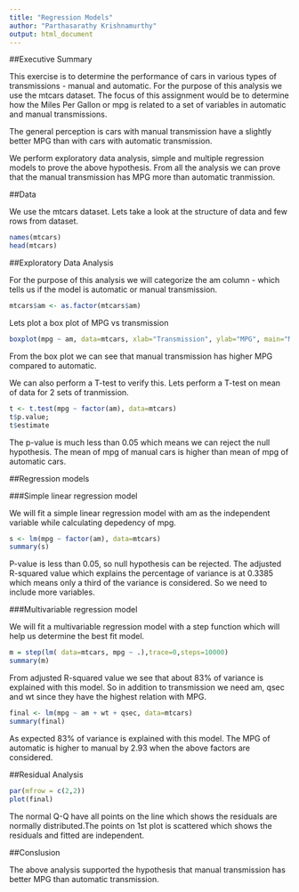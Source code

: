 ```yaml
---
title: "Regression Models"
author: "Parthasarathy Krishnamurthy"
output: html_document
---
```


##Executive Summary

This exercise is to determine the performance of cars in various types of transmissions - manual and automatic. For the purpose of this analysis we use the mtcars dataset. The focus of this assignment would be to determine how the Miles Per Gallon or mpg is related to a set of variables in automatic and manual transmissions.

The general perception is cars with manual transmission have a slightly better MPG than with cars with automatic transmission.

We perform exploratory data analysis, simple and multiple regression models to prove the above hypothesis. From all the analysis we can prove that the manual transmission has MPG more than automatic tranmission.

##Data

We use the mtcars dataset. Lets take a look at the structure of data and few rows from dataset.

```r
names(mtcars)
head(mtcars)
```

##Exploratory Data Analysis

For the purpose of this analysis we will categorize the am column - which tells us if the model is automatic or manual transmission.

```r
mtcars$am <- as.factor(mtcars$am)
```

Lets plot a box plot of MPG vs transmission

```r
boxplot(mpg ~ am, data=mtcars, xlab="Transmission", ylab="MPG", main="MPG vs. Transmission (0 = Automatic, 1 = Manual)")
```

From the box plot we can see that manual transmission has higher MPG compared to automatic.

We can also perform a T-test to verify this. Lets perform a T-test on mean of data for 2 sets of tranmission.

```r
t <- t.test(mpg ~ factor(am), data=mtcars)
t$p.value;
t$estimate
```

The p-value is much less than 0.05 which means we can reject the null hypothesis. The mean of mpg of manual cars is higher than mean of mpg of automatic cars.

##Regression models

###Simple linear regression model

We will fit a simple linear regression model with am as the independent variable while calculating depedency of mpg.

```r
s <- lm(mpg ~ factor(am), data=mtcars)
summary(s)
```

P-value is less than 0.05, so null hypothesis can be rejected. The adjusted R-squared value which explains the percentage of variance is at 0.3385 which means only a third of the variance is considered. So we need to include more variables.

###Multivariable regression model

We will fit a multivariable regression model with a step function which will help us determine the best fit model.

```r
m = step(lm( data=mtcars, mpg ~ .),trace=0,steps=10000)
summary(m)
```

From adjusted R-squared value we see that about 83% of variance is explained with this model. So in addition to transmission we need am, qsec and wt since they have the highest relation with MPG.

```r
final <- lm(mpg ~ am + wt + qsec, data=mtcars)
summary(final)
```

As expected 83% of variance is explained with this model. The MPG of automatic is higher to manual by 2.93 when the above factors are considered.


##Residual Analysis

```r
par(mfrow = c(2,2))
plot(final)
```

The normal Q-Q have all points on the line which shows the residuals are normally distributed.The points on 1st plot is scattered which shows the residuals and fitted are independent.

##Conslusion

The above analysis supported the hypothesis that manual transmission has better MPG than automatic transmission.